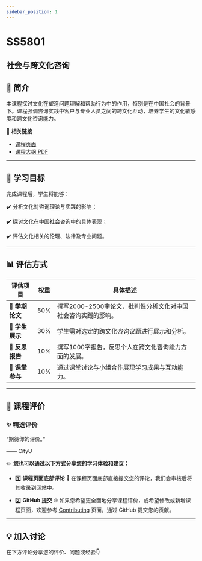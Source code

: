 ```yaml
---
sidebar_position: 1
---
```


# SS5801
## 社会与跨文化咨询

## **📘 简介**
本课程探讨文化在塑造问题理解和帮助行为中的作用，特别是在中国社会的背景下。课程强调咨询实践中客户与专业人员之间的跨文化互动，培养学生的文化敏感度和跨文化咨询能力。

🔗 **相关链接**
- [课程页面](https://www.cityu.edu.hk/catalogue/pg/202425/course/SS5801.htm)
- [课程大纲 PDF](https://www.cityu.edu.hk/catalogue/pg/202425/course/SS5801.pdf)

---

## **🎯 学习目标**

完成课程后，学生将能够：

✔️ 分析文化对咨询理论与实践的影响；

✔️ 探讨文化在中国社会咨询中的具体表现；

✔️ 评估文化相关的伦理、法律及专业问题。

---

## **📊 评估方式**

| **评估项目**             | **权重** | **具体描述**                                                                                       |
|------------------------|---------|---------------------------------------------------------------------------------------------------|
| **📄 学期论文**          | 50%     | 撰写2000-2500字论文，批判性分析文化对中国社会咨询实践的影响。                                                |
| **🎤 学生展示**          | 30%     | 学生需对选定的跨文化咨询议题进行展示和分析。                                                            |
| **📄 反思报告**          | 10%     | 撰写1000字报告，反思个人在跨文化咨询能力方面的发展。                                                       |
| **📝 课堂参与**          | 10%     | 通过课堂讨论与小组合作展现学习成果与互动能力。                                                             |

---

## **💬 课程评价**

### ✨ **精选评价**
<div className={commentStyles.commentBox}>
    <p className={commentStyles.commentText}>
        “期待你的评价。”
    </p>
    <p className={commentStyles.commentAuthor}>—— CityU</p>
</div>

✏️ **您也可以通过以下方式分享您的学习体验和建议：**

- 1️⃣ **课程页面底部评论**
💬 在课程页面底部直接提交您的评论，我们会审核后将其收录到网站中。

- 2️⃣ **GitHub 提交**
🌐 如果您希望更全面地分享课程评价，或希望修改或新增课程页面，欢迎参考 [Contributing](https://penjc.github.io/CityU/contributing) 页面，通过 GitHub 提交您的贡献。

---

## **💡 加入讨论**

在下方评论分享您的评价、问题或经验👇
<Utterances />
